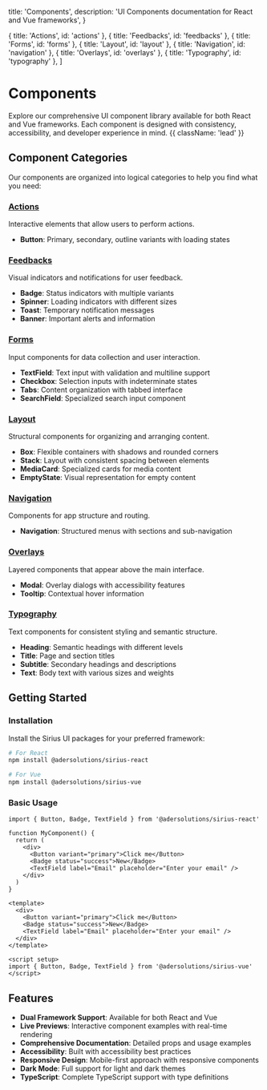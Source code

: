 
  title: 'Components',
  description: 'UI Components documentation for React and Vue frameworks',
}

  { title: 'Actions', id: 'actions' },
  { title: 'Feedbacks', id: 'feedbacks' },
  { title: 'Forms', id: 'forms' },
  { title: 'Layout', id: 'layout' },
  { title: 'Navigation', id: 'navigation' },
  { title: 'Overlays', id: 'overlays' },
  { title: 'Typography', id: 'typography' },
]

<ComponentPreviewProvider defaultFramework="react">

# Components

Explore our comprehensive UI component library available for both React and Vue frameworks. Each component is designed with consistency, accessibility, and developer experience in mind. {{ className: 'lead' }}

## Component Categories

Our components are organized into logical categories to help you find what you need:

### [Actions](/components/actions)
Interactive elements that allow users to perform actions.
- **Button**: Primary, secondary, outline variants with loading states

### [Feedbacks](/components/feedbacks)
Visual indicators and notifications for user feedback.
- **Badge**: Status indicators with multiple variants
- **Spinner**: Loading indicators with different sizes
- **Toast**: Temporary notification messages
- **Banner**: Important alerts and information

### [Forms](/components/forms)
Input components for data collection and user interaction.
- **TextField**: Text input with validation and multiline support
- **Checkbox**: Selection inputs with indeterminate states
- **Tabs**: Content organization with tabbed interface
- **SearchField**: Specialized search input component

### [Layout](/components/layout)
Structural components for organizing and arranging content.
- **Box**: Flexible containers with shadows and rounded corners
- **Stack**: Layout with consistent spacing between elements
- **MediaCard**: Specialized cards for media content
- **EmptyState**: Visual representation for empty content

### [Navigation](/components/navigation)
Components for app structure and routing.
- **Navigation**: Structured menus with sections and sub-navigation

### [Overlays](/components/overlays)
Layered components that appear above the main interface.
- **Modal**: Overlay dialogs with accessibility features
- **Tooltip**: Contextual hover information

### [Typography](/components/typography)
Text components for consistent styling and semantic structure.
- **Heading**: Semantic headings with different levels
- **Title**: Page and section titles
- **Subtitle**: Secondary headings and descriptions
- **Text**: Body text with various sizes and weights

## Getting Started

### Installation

Install the Sirius UI packages for your preferred framework:

```bash
# For React
npm install @adersolutions/sirius-react

# For Vue
npm install @adersolutions/sirius-vue
```

### Basic Usage

```tsx {{ title: 'React' }}
import { Button, Badge, TextField } from '@adersolutions/sirius-react'

function MyComponent() {
  return (
    <div>
      <Button variant="primary">Click me</Button>
      <Badge status="success">New</Badge>
      <TextField label="Email" placeholder="Enter your email" />
    </div>
  )
}
```

```vue {{ title: 'Vue' }}
<template>
  <div>
    <Button variant="primary">Click me</Button>
    <Badge status="success">New</Badge>
    <TextField label="Email" placeholder="Enter your email" />
  </div>
</template>

<script setup>
import { Button, Badge, TextField } from '@adersolutions/sirius-vue'
</script>
```

## Features

- **Dual Framework Support**: Available for both React and Vue
- **Live Previews**: Interactive component examples with real-time rendering
- **Comprehensive Documentation**: Detailed props and usage examples
- **Accessibility**: Built with accessibility best practices
- **Responsive Design**: Mobile-first approach with responsive components
- **Dark Mode**: Full support for light and dark themes
- **TypeScript**: Complete TypeScript support with type definitions

</ComponentPreviewProvider>
